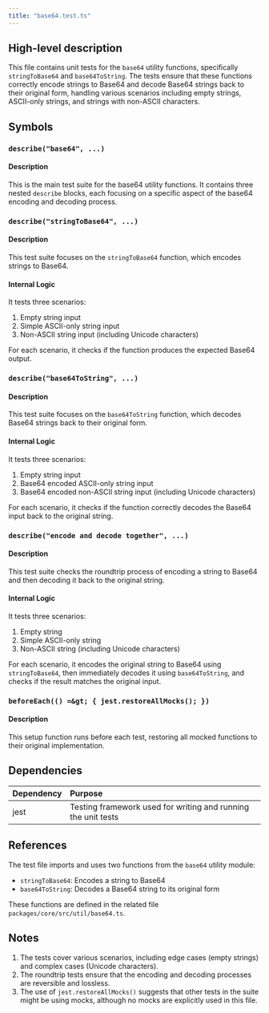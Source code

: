 ```yaml
---
title: "base64.test.ts"
---
```


## High-level description
This file contains unit tests for the `base64` utility functions, specifically `stringToBase64` and `base64ToString`. The tests ensure that these functions correctly encode strings to Base64 and decode Base64 strings back to their original form, handling various scenarios including empty strings, ASCII-only strings, and strings with non-ASCII characters.

## Symbols

### `describe("base64", ...)`
#### Description
This is the main test suite for the base64 utility functions. It contains three nested `describe` blocks, each focusing on a specific aspect of the base64 encoding and decoding process.

### `describe("stringToBase64", ...)`
#### Description
This test suite focuses on the `stringToBase64` function, which encodes strings to Base64.

#### Internal Logic
It tests three scenarios:
1. Empty string input
2. Simple ASCII-only string input
3. Non-ASCII string input (including Unicode characters)

For each scenario, it checks if the function produces the expected Base64 output.

### `describe("base64ToString", ...)`
#### Description
This test suite focuses on the `base64ToString` function, which decodes Base64 strings back to their original form.

#### Internal Logic
It tests three scenarios:
1. Empty string input
2. Base64 encoded ASCII-only string input
3. Base64 encoded non-ASCII string input (including Unicode characters)

For each scenario, it checks if the function correctly decodes the Base64 input back to the original string.

### `describe("encode and decode together", ...)`
#### Description
This test suite checks the roundtrip process of encoding a string to Base64 and then decoding it back to the original string.

#### Internal Logic
It tests three scenarios:
1. Empty string
2. Simple ASCII-only string
3. Non-ASCII string (including Unicode characters)

For each scenario, it encodes the original string to Base64 using `stringToBase64`, then immediately decodes it using `base64ToString`, and checks if the result matches the original input.

### `beforeEach(() =&gt; { jest.restoreAllMocks(); })`
#### Description
This setup function runs before each test, restoring all mocked functions to their original implementation.

## Dependencies
| Dependency | Purpose |
|:-----------|:--------|
| jest | Testing framework used for writing and running the unit tests |

## References
The test file imports and uses two functions from the `base64` utility module:
- `stringToBase64`: Encodes a string to Base64
- `base64ToString`: Decodes a Base64 string to its original form

These functions are defined in the related file `packages/core/src/util/base64.ts`.

## Notes
1. The tests cover various scenarios, including edge cases (empty strings) and complex cases (Unicode characters).
2. The roundtrip tests ensure that the encoding and decoding processes are reversible and lossless.
3. The use of `jest.restoreAllMocks()` suggests that other tests in the suite might be using mocks, although no mocks are explicitly used in this file.